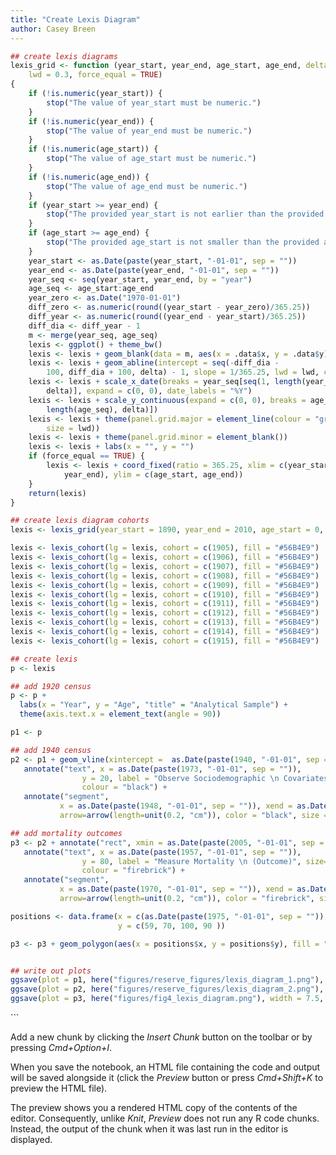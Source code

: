 ```yaml
---
title: "Create Lexis Diagram"
author: Casey Breen
---
```



```r

## create lexis diagrams 
lexis_grid <- function (year_start, year_end, age_start, age_end, delta = 1, 
    lwd = 0.3, force_equal = TRUE) 
{
    if (!is.numeric(year_start)) {
        stop("The value of year_start must be numeric.")
    }
    if (!is.numeric(year_end)) {
        stop("The value of year_end must be numeric.")
    }
    if (!is.numeric(age_start)) {
        stop("The value of age_start must be numeric.")
    }
    if (!is.numeric(age_end)) {
        stop("The value of age_end must be numeric.")
    }
    if (year_start >= year_end) {
        stop("The provided year_start is not earlier than the provided year_end.")
    }
    if (age_start >= age_end) {
        stop("The provided age_start is not smaller than the provided age_end.")
    }
    year_start <- as.Date(paste(year_start, "-01-01", sep = ""))
    year_end <- as.Date(paste(year_end, "-01-01", sep = ""))
    year_seq <- seq(year_start, year_end, by = "year")
    age_seq <- age_start:age_end
    year_zero <- as.Date("1970-01-01")
    diff_zero <- as.numeric(round((year_start - year_zero)/365.25))
    diff_year <- as.numeric(round((year_end - year_start)/365.25))
    diff_dia <- diff_year - 1
    m <- merge(year_seq, age_seq)
    lexis <- ggplot() + theme_bw()
    lexis <- lexis + geom_blank(data = m, aes(x = .data$x, y = .data$y))
    lexis <- lexis + geom_abline(intercept = seq(-diff_dia - 
        100, diff_dia + 100, delta) - 1, slope = 1/365.25, lwd = lwd, color = "grey95")
    lexis <- lexis + scale_x_date(breaks = year_seq[seq(1, length(year_seq), 
        delta)], expand = c(0, 0), date_labels = "%Y")
    lexis <- lexis + scale_y_continuous(expand = c(0, 0), breaks = age_seq[seq(1, 
        length(age_seq), delta)])
    lexis <- lexis + theme(panel.grid.major = element_line(colour = "grey95", 
        size = lwd))
    lexis <- lexis + theme(panel.grid.minor = element_blank())
    lexis <- lexis + labs(x = "", y = "")
    if (force_equal == TRUE) {
        lexis <- lexis + coord_fixed(ratio = 365.25, xlim = c(year_start, 
            year_end), ylim = c(age_start, age_end))
    }
    return(lexis)
}

## create lexis diagram cohorts 
lexis <- lexis_grid(year_start = 1890, year_end = 2010, age_start = 0, age_end = 110, delta = 10)

lexis <- lexis_cohort(lg = lexis, cohort = c(1905), fill = "#56B4E9")
lexis <- lexis_cohort(lg = lexis, cohort = c(1906), fill = "#56B4E9")
lexis <- lexis_cohort(lg = lexis, cohort = c(1907), fill = "#56B4E9")
lexis <- lexis_cohort(lg = lexis, cohort = c(1908), fill = "#56B4E9")
lexis <- lexis_cohort(lg = lexis, cohort = c(1909), fill = "#56B4E9")
lexis <- lexis_cohort(lg = lexis, cohort = c(1910), fill = "#56B4E9")
lexis <- lexis_cohort(lg = lexis, cohort = c(1911), fill = "#56B4E9")
lexis <- lexis_cohort(lg = lexis, cohort = c(1912), fill = "#56B4E9")
lexis <- lexis_cohort(lg = lexis, cohort = c(1913), fill = "#56B4E9")
lexis <- lexis_cohort(lg = lexis, cohort = c(1914), fill = "#56B4E9")
lexis <- lexis_cohort(lg = lexis, cohort = c(1915), fill = "#56B4E9") 

## create lexis 
p <- lexis

## add 1920 census 
p <- p + 
  labs(x = "Year", y = "Age", "title" = "Analytical Sample") + 
  theme(axis.text.x = element_text(angle = 90))

p1 <- p

## add 1940 census 
p2 <- p1 + geom_vline(xintercept =  as.Date(paste(1940, "-01-01", sep = "")), color = "black", linetype = "dashed", size = .7) + 
   annotate("text", x = as.Date(paste(1973, "-01-01", sep = "")), 
                y = 20, label = "Observe Sociodemographic \n Covariates (1940 Census)", size= 3, 
                colour = "black") +
   annotate("segment", 
           x = as.Date(paste(1948, "-01-01", sep = "")), xend = as.Date(paste(1941, "-01-01", sep = "")), y = 20, yend = 20,
           arrow=arrow(length=unit(0.2, "cm")), color = "black", size = .7)

## add mortality outcomes 
p3 <- p2 + annotate("rect", xmin = as.Date(paste(2005, "-01-01", sep = "")), xmax = as.Date(paste(1975, "-01-01", sep = "")), ymin = 60, ymax = 110, alpha = .2, fill = "firebrick") + 
   annotate("text", x = as.Date(paste(1957, "-01-01", sep = "")), 
                y = 80, label = "Measure Mortality \n (Outcome)", size= 3, 
                colour = "firebrick") +
   annotate("segment", 
           x = as.Date(paste(1970, "-01-01", sep = "")), xend = as.Date(paste(1975, "-01-01", sep = "")), y = 80, yend = 80,
           arrow=arrow(length=unit(0.2, "cm")), color = "firebrick", size = .7)

positions <- data.frame(x = c(as.Date(paste(1975, "-01-01", sep = "")), as.Date(paste(1975, "-01-01", sep = "")), as.Date(paste(2005, "-01-01", sep = "")), as.Date(paste(2005, "-01-01", sep = ""))),
                        y = c(59, 70, 100, 90 ))

p3 <- p3 + geom_polygon(aes(x = positions$x, y = positions$y), fill = "NA", color = "black", linetype = "dotted", size= .7)


## write out plots 
ggsave(plot = p1, here("figures/reserve_figures/lexis_diagram_1.png"), width = 7.5, height = 5.4)
ggsave(plot = p2, here("figures/reserve_figures/lexis_diagram_2.png"), width = 7.5, height = 5.4)
ggsave(plot = p3, here("figures/fig4_lexis_diagram.png"), width = 7.5, height = 5.4)
```


```

Add a new chunk by clicking the *Insert Chunk* button on the toolbar or by pressing *Cmd+Option+I*.

When you save the notebook, an HTML file containing the code and output will be saved alongside it (click the *Preview* button or press *Cmd+Shift+K* to preview the HTML file). 

The preview shows you a rendered HTML copy of the contents of the editor. Consequently, unlike *Knit*, *Preview* does not run any R code chunks. Instead, the output of the chunk when it was last run in the editor is displayed.

